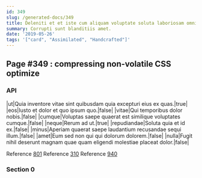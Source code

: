 ```yaml
---
id: 349
slug: /generated-docs/349
title: Deleniti et et iste cum aliquam voluptate soluta laboriosam omnis.
summary: Corrupti sunt blanditiis amet.
date: '2019-05-26'
tags: '["card", "Assimilated", "Handcrafted"]'
---
```

## Page #349 : compressing non-volatile CSS optimize

### API

|ut|Quia inventore vitae sint quibusdam quia excepturi eius ex quas.|true|
|eos|Iusto et dolor et quo ipsum quo.|false|
|vitae|Qui temporibus dolor nobis.|false|
|cumque|Voluptas saepe quaerat est similique voluptates cumque.|false|
|neque|Rerum ad ut.|true|
|repudiandae|Soluta quia et id ex.|false|
|minus|Aperiam quaerat saepe laudantium recusandae sequi illum.|false|
|amet|Eum sed non qui qui dolorum dolorem.|false|
|nulla|Fugit nihil deserunt magnam quae quam eligendi molestiae placeat dolor.|false|

Reference [801](/generated-docs/801)
Reference [310](/generated-docs/310)
Reference [940](/generated-docs/940)


### Section 0

